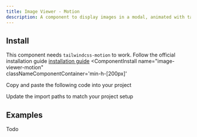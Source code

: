 ```yaml
---
title: Image Viewer - Motion
description: A component to display images in a modal, animated with tailwindcss-motion
---
```



<References>
  <Reference label="tailwindcss-motion" link="https://rombo.co/tailwind" />
</References>

<ComponentPreview 
  name="image-viewer-motion-ex-01"     
  classNameComponentContainer='min-h-[200px]' 
/>


## Install

<Callout>This component needs `tailwindcss-motion` to work. Follow the official installation guide [installation guide](https://rombo.co/tailwind)</Callout>
<ComponentInstall
  name="image-viewer-motion"     
  classNameComponentContainer='min-h-[200px]' 
>
<CLIInstall  name="image-viewer-motion"   />


<ManualInstall>

<Steps>

<Step>


Copy and paste the following code into your project


</Step>

<ComponentSource name="image-viewer-motion"/>

<Step>

Update the import paths to match your project setup

</Step>

</Steps>


</ManualInstall>


</ComponentInstall>


## Examples

Todo



